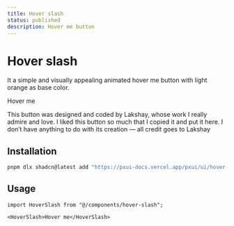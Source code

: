 ```yaml
---
title: Hover slash
status: published
description: Hover me button
---
```


# Hover slash

It a simple and visually appealing animated hover me button with light orange as base color.

<CompPreview name="hover-slash" variants="default">Hover me</CompPreview>

<Note>This button was designed and coded by <NextLink href="https://x.com/blakssh">Lakshay</NextLink>, whose work I really admire and love. I liked this button so much that I copied it and put it here. I don’t have anything to do with its creation — all credit goes to Lakshay</Note>

## Installation

```bash
pnpm dlx shadcn@latest add "https://pxui-docs.vercel.app/pxui/ui/hover-slash.json"
```

## Usage

```tsx
import HoverSlash from "@/components/hover-slash";
```

```tsx
<HoverSlash>Hover me</HoverSlash>
```
